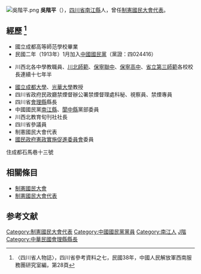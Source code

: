 {{主條目消歧義|本文介紹的是[[中華民國|中華民國]][[四川省|四川省]][[制憲國民大會代表|制憲國民大會代表]]吳階平；關於外科學家吴阶平，詳見[[吴阶平|吴阶平]]。}}
[[Image:吳階平.png|thumb]]
'''吳階平'''（{{bd|1894年||1962年||catIdx=W吳}}），[[四川省|四川省]][[南江縣|南江縣]]人，曾任[[制憲國民大會代表|制憲國民大會代表]]。

== 經歷 <ref>〈四川省人物誌〉，四川省參考資料之七，民國38年，中國人民解放軍西南服務團研究室編，第28頁</ref>==
*國立成都高等師范學校畢業
*民國二年（1913年）1月加入[[中國國民黨|中國國民黨]]（黨證：四024416）

*川西北各中學教職員、<u>川北師範</u>、<u>保寧聯中</u>、<u>保寧高中</u>、<u>省立第三師範</u>各校校長連續十七年半

*[[國立成都大學|國立成都大學]]、[[光華大學|光華大學]]教授
*四川省政府民政廳禁煙督辦公署禁煙督理處科秘、視察員、禁煙專員
*四川省[[會理縣|會理縣]]縣長
*中國國民黨[[南江縣|南江縣]]、[[閬中縣|閬中縣]]黨部委員
*川西北教育旬刊社社長
*四川省參議員
*制憲國民大會代表
*[[國民政府|國民政府]][[憲政實施促進委員會|憲政實施促進委員會]]委員

住成都石馬巷十三號

== 相關條目 ==
*[[制憲國民大會|制憲國民大會]]
*[[制憲國民大會代表|制憲國民大會代表]]

== 参考文献 ==
{{Reflist}}

[[Category:制憲國民大會代表|Category:制憲國民大會代表]]
[[Category:中國國民黨黨員|Category:中國國民黨黨員]]
[[Category:南江人|Category:南江人]]
[[Category:吳姓|J階]]
[[Category:中華民國會理縣縣長|Category:中華民國會理縣縣長]]